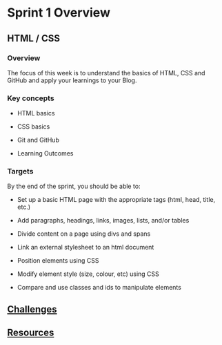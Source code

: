 # Sprint 1 Overview 

## HTML / CSS 

### Overview 

The focus of this week is to understand the basics of HTML, CSS and GitHub and apply your learnings to your Blog. 


### Key concepts 

- HTML basics 

- CSS basics 

- Git and GitHub 

- Learning Outcomes 


### Targets

By the end of the sprint, you should be able to: 

- Set up a basic HTML page with the appropriate tags (html, head, title, etc.) 

- Add paragraphs, headings, links, images, lists, and/or tables 

- Divide content on a page using divs and spans 

- Link an external stylesheet to an html document 

- Position elements using CSS 

- Modify element style (size, colour, etc) using CSS 

- Compare and use classes and ids to manipulate elements 

 ## [Challenges](/sprints/sprint-1-challenges)

 ## [Resources](/sprints/sprint-1-resources)

